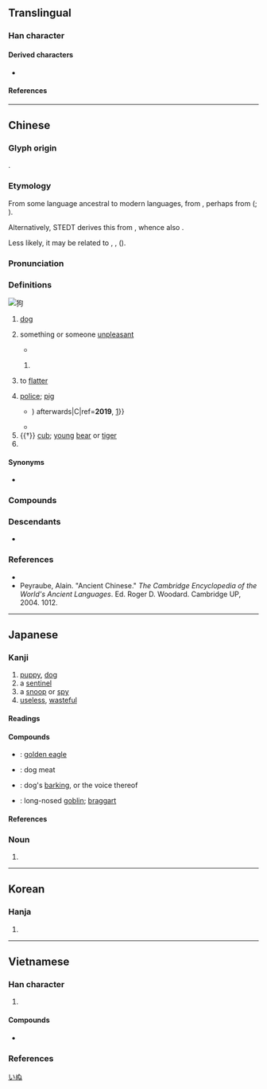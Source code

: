 {{also|豿}}
{{character info}}
==Translingual==
{{stroke order|strokes=8}}
{{stroke order|type=animate}}

===Han character===
{{Han char|rn=94|rad=犬|as=05|sn=8|four=47220|canj=KHPR|ids=⿰犭句}}

====Derived characters====
* {{l|mul|[[𭲉]], [[𬍉]], [[𬍌]], [[𮏛]], [[𤟳]]}}

====References====
{{Han ref|kx=0709.120|dkj=20345|dj=1121.220|hdz=21341.050|uh=72D7}}

----

==Chinese==
{{zh-forms|alt=豿-“cub”,㺃}}

===Glyph origin===
{{Han etyl}}
{{Han compound|犬|句|ls=psc|c1=s|c2=p|t1=dog}}.

===Etymology===
From some language ancestral to modern {{cog|hmx}} languages, from {{der|zh|hmx-pro|*qluwˣ||dog}}, perhaps from {{der|zh|map-pro|*(u-)(ŋ)kuɣkuɣ||dog}} ({{zh-ref|Norman, 1988}}; {{zh-ref|Benedict, 1996}}).

Alternatively, STEDT derives this from {{inh|zh|sit-pro|*d-kʷəj-n||dog}}, whence also {{och-l|犬}}.

Less likely, it may be related to {{och-l|駒|foal}}, {{och-l|羔|lamb}}, {{och-l|𤘽|calf}} ({{zh-ref|Wang, 1982}}).

===Pronunciation===
{{zh-pron
|m=gǒu
|ma=LL-Q7850 (zho)-雲角-狗.wav
|c=gau2
|ca=LL-Q9186-Justinrleung-狗.wav
|c-t=geu2
|g=gieu3
|h=pfs=kiéu;gd=gêu3
|j=gou2
|mb=ě/gě
|mb_note=ě - vernacular; gě - literary
|md=gēu
|mn=káu/xm,zz,tw:kó͘/qz:kió
|mn_note=káu - vernacular; kó͘/kió - literary
|mn-t=gao2
|w=2keu
|x=gou3
|mc=y
|oc=y
|cat=n,a,m:v,pn
}}

===Definitions===
[[Image:YellowLabradorLooking_new.jpg|thumb|'''狗''']]
{{zh-hanzi}}

# [[dog]] {{zh-mw|m,c,mn:隻|m:條}}
#: {{zh-x|餵 狗|to feed a '''dog'''}}
#: {{zh-x|累{lèi} 成 狗|extremely tired [cf. [[dog-tired]]]}}
# {{lb|zh|derogatory}} something or someone [[unpleasant]]
#* {{zh-x|你 是 條 狗，是 王八{ba} 養 的！||ref='''2001''', {{w|Chiung Yao}}, {{w2|zh|情深深雨濛濛}}, episode 39 (Mainland version)<!--, 15:10-->}}
## {{n-g|Used as an attributive.}}
##: {{zh-x|狗 男女|couple in an illicit love affair}}
##: {{zh-x|狗官|government official}}
##: {{zh-x|看 老娘 錘 爆 你 的 狗 頭！|See how I hammer you in your '''goddamn''' head!}}
# {{lb|zh|chiefly|Beijing}} to [[flatter]]
# {{lb|zh|Hong Kong|slang|derogatory}} [[police]]; [[pig]]
#* {{zh-x|完 咗 跟 大隊 去 狗屋|follow us to the dog house ({{=}}{{w|Hong Kong Police Headquarters|police headquarters}}) afterwards|C|ref='''2019''', [https://hk.news.appledaily.com/local/realtime/article/20190626/59757975]}}
#* {{zh-x|撚{lan2} 狗 行{hang4}動||C|ref='''2019''', [https://hk.news.appledaily.com/local/realtime/article/20190621/59740269]}}
# {{†}} [[cub]]; [[young]] [[bear]] or [[tiger]]
# {{surname|zh}}

====Synonyms====
{{zh-dial}}
* {{sense|Hong Kong: police}} {{zh-l|警犬}}

===Compounds===
{{zh-der|狗寶|狗吃屎|狗膽包天|狗苟蠅營|狗急跳牆|狗命|狗拿耗子|狗刨|狗刨兒|狗皮膏藥|狗屁|狗屁不通|狗肉|狗屎堆|狗頭軍師|狗腿子|狗窩|狗熊|狗血噴頭|狗咬|狗崽子|狗子|狗仔|狗嘴裡吐不出象牙|狗仗人勢|看家狗|獵狗|落水狗|魚狗|母狗|狗牌|偷雞摸狗|哈巴狗|天狗吃月|功人功狗|人模狗樣|偷狗戲雞|弄狗相咬|引狗入寨|兔盡狗烹|喪家狗|國狗|兔死狗烹|塞狗洞|天狗螺|幫狗吃食|屠狗|屠狗之輩|巴兒狗|天狗|偷雞盜狗|北京狗|偷貓遞狗|嫁狗隨狗|天狗食月|天狗吞月|大丹狗|土龍芻狗|土狗|喪家之狗|咬人狗|功狗功人|功狗|偷雞吊狗|天狗熱|狗豆子|狗盜|指豬罵狗|狗監|打人罵狗|捉雞罵狗|狗竇大開|狼狗|狗續貂尾|狗彘|死狗|狗蚤|癩皮狗|替狗奪食|狗氣|狗竇|攬狗屎|狗屎|狗偷鼠竊|狗彘不食|狗皮倒灶|流浪狗|狗尾續貂|狗毛|狗心狗行|瘋狗|狗官|畫虎成狗|拖狗皮|狗吠之警|狗氣殺|狗食|打狗|狗彘不若|瘈狗|畫虎類狗|指雞罵狗|狗骨頭|狗顛屁股|狗站|狗洞|狗馬聲色|狗血淋頭|狗屋|獾狗|狐朋狗友|狐狸狗|狐鳴狗盜|泥豬瓦狗|獅子狗|白雲蒼狗|狗探湯|白衣蒼狗|瘋狗潮|瘋狗浪|狗仗官勢|狗賊|狗兔聽提|狼心狗行|狼心狗肺|狼心狗幸|狗黨狐群|狗馬之心|狗馬|狗雜種|狗追耗子|狗血噴臉|狗蝨|狗苟|狗矢|狗爪子|狗烹錡釜|狗材|狗才|狗屁倒灶|狗尾草|狗套頭|狗吠非主|狗吠之驚|狗吃熱屎|狐朋狗黨|狗盜鼠竊|牛黃狗寶|狗行狼心|熱狗|摸雞偷狗|狗腿|狗屠|狗肺狼心|狗顛兒|狗盜雞鳴|殺狗勸夫|殺狗記|狗彘不如|海狗|打落水狗|狐群狗黨|狗屠角牴|耍狗熊|見兔呼狗|行同狗豨|芻狗|跖狗吠堯|莠狗尾草|走狗烹|聲色狗馬|雞飛狗走|雞飛狗跳|踹狗尾|雞零狗碎|豬狗不如|蠅營狗苟|鼠竊狗偷|飛鷹走狗|羊頭狗肉|黑狗子|踏狗尾|遛狗|鬥雞走狗|笨狗|行同狗彘|豬朋狗友|豬兄狗弟|行若狗彘|鼠竊狗盜|雞鳴狗吠|阿狗阿貓|阿貓阿狗|阿豬阿狗|驢心狗肺|鑽狗洞|耍死狗|雞鳴狗盜|跑狗場|臘腸狗|賣狗懸羊|赤狗日|鬣狗|走狗|小奶狗|跟尾狗|耷尾狗|落狗屎|餓狗搶屎|落閘放狗|狗瘦主人羞|狗眼看人低|狗改不了吃屎|無聲狗咬死人|掛羊頭賣狗肉|唔食狗肉撈狗汁|天落饅頭狗造化|關門打狗，無路可走|阿崩叫狗，越叫越走|阿崩咬狗虱，唔死有排慌|豬毋大，大對狗去;ti m̄ tōa, tōa tùi káu khì|肉包子打狗|痟狗湧:siáu-káu-éng;Min Nan|痟狗舂墓壙:siáu káu cheng bōng-khòng;Min Nan|狗嘴裡還有象牙|羊肉落在狗嘴裡|狗口裡吐不出象牙|狗血|人急懸梁，狗急跳牆|一塊羊肉落在狗口裡|哈巴狗咬虼蚤|鳥不生蛋，狗不拉屎|嫁雞隨雞，嫁狗隨狗|寧塞城門，不填狗洞|咬人的狗兒不露齒|懸羊頭賣狗肉|掛羊頭煮狗肉|狗咬呂洞賓|狗咬狗|狗咬狗骨|狗咬呂洞賓——不識好人心|狗獾|狗嘴長不出象牙|烏狗吃食，白狗當災|落水狗上岸|落水狗上岸——窮抖|狗臉生六月之霜|金窩銀窩不如自己的狗窩|狗子夾尾巴|狗攬三堆屎|狡兔死，良狗烹|狗長尾巴尖兒|狗頭上生角}}

===Descendants===
{{cjkv||||cẩu}}
* {{desc|wuh|gek}}

===References===
* {{thcwd|4345}}
* Peyraube, Alain. "Ancient Chinese." ''The Cambridge Encyclopedia of the World's Ancient Languages''. Ed. Roger D. Woodard. Cambridge UP, 2004. 1012.

{{zh-cat|Dogs|Mammals|Elementary}}

----

==Japanese==

===Kanji===
{{ja-kanji|grade=uc|rs=犬05}}

# [[puppy]], [[dog]]
# a [[sentinel]]
# a [[snoop]] or [[spy]]
# [[useless]], [[wasteful]]

====Readings====
{{ja-readings
|goon=く
|kanon=こう
|kun=いぬ-
}}

====Compounds====
{{der-top|Compounds}}
* {{ja-r|狗%鷲|いぬ%わし}}: [[golden eagle]]
* {{ja-r|狗%肉|く%にく}}: dog meat
* {{ja-r|狗%吠|く%はい}}: dog's [[barking]], or the voice thereof
* {{ja-r|天%狗|てん%ぐ}}: long-nosed [[goblin]]; [[braggart]]
{{der-bottom}}

====References====
{{ja-kref
|jis=3669
|ku=2273
|shift=72D7
|euc=B6E9
|freq=''not ranked''
|nelson=2875
|newnelson=3565
|halpern=345
|kld=''not listed''
|heisig=2341
|tuttle=3g5.5
}}

{{ja-kanjitab|いぬ|yomi=k}}

===Noun===
{{ja-noun|count=匹|いぬ|イヌ}}

# {{alternative spelling of|ja|犬}}

[[Category:ja:Dogs|いぬ]]

----

==Korean==

===Hanja===
{{ko-hanja|hangeul=구}}

# {{rfdef|ko|sort=犬05}}

----

==Vietnamese==

===Han character===
{{vi-readings|rs=犬05
|hanviet=cẩu-tdcntd;gdhn;bonet;genibrel
|phienthiet=舉后 cử hậu
|nom=cẩu-tdcntd;bonet;taberd
}}

# {{rfdef|vi|sort=犬05}}

====Compounds====
{{der-top3|Compounds}}
* {{vi-l|海狗|hải cẩu}}
{{der-bottom}}

===References===
<references/>